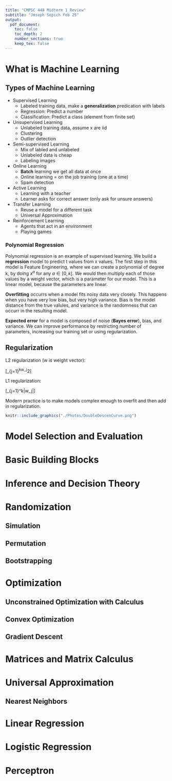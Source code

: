```yaml
---
title: "CMPSC 448 Midterm 1 Review"
subtitle: "Joseph Sepich Feb 25"
output:
  pdf_document:
    toc: false
    toc_depth: 2
    number_sections: true
    keep_tex: false
---
```


# What is Machine Learning

## Types of Machine Learning

* Supervised Learning
    + Labeled training data, make a **generalization** predication with labels
    + Regression: Predict a number
    + Classification: Predict a class (element from finite set)
* Unsupervised Learning
    + Unlabeled training data, assume x are iid
    + Clustering
    + Outlier detection
* Semi-supervised Learning
    + Mix of labled and unlabeled
    + Unlabeled data is cheap
    + Labeling images
* Online Learning
    + **Batch** learning we get all data at once
    + Online learning = on the job training (one at a time)
    + Spam detection
* Active Learning
    + Learning with a teacher
    + Learner asks for correct answer (only ask for unsure answers)
* Transfer Learning
    + Reuse a model for a different task
    + Universal Approximation
* Reinforcement Learning
    + Agents that act in an environment
    + Playing games
    
### Polynomial Regression

Polynomial regression is an example of supervised learning. We build a **regression** model to predict t values from x values. The first step in this model is Feature Engineering, where we can create a polynomial of degree k, by doing $x^a$ for any $a \in[0,k]$. We would then multiply each of those values by a weight vector, which is a parameter for our model. This is a linear model, because the parameters are linear.

**Overfitting** occurrs when a model fits noisy data very closely. This happens when you have very low bias, but very high variance. Bias is the model distance from the true valules, and variance is the randomness that can occurr in the resulting model.

**Expected error** for a model is composed of noise (**Bayes error**), bias, and variance. We can improve performance by restricting number of parameters, increasing our training set or using regularization.

## Regularization

L2 regularization (w is weight vector):

\[\lambda\Sigma_{j=1}^kw_j^2\]

L1 regularization:

\[\lambda\Sigma_{j=1}^k|w_j|\]

Modern practice is to make models complex enough to overfit and then add in regularization.

```r
knitr::include_graphics("./Photos/DoubleDescenCurve.png")
```

# Model Selection and Evaluation

# Basic Building Blocks

# Inference and Decision Theory

# Randomization

## Simulation

## Permutation

## Bootstrapping

# Optimization

## Unconstrained Optimization with Calculus

## Convex Optimization

## Gradient Descent

# Matrices and Matrix Calculus

# Universal Approximation

## Nearest Neighbors

# Linear Regression

# Logistic Regression

# Perceptron
